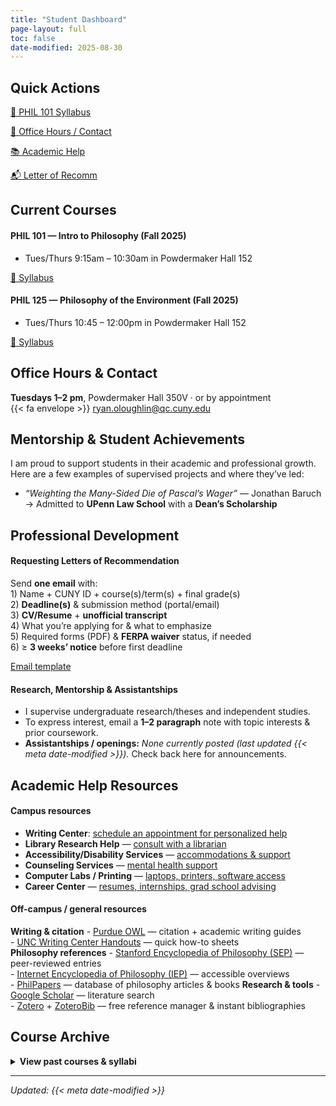 ```yaml
---
title: "Student Dashboard"
page-layout: full
toc: false
date-modified: 2025-08-30
---
```


## Quick Actions

:::{.grid .gap-3}
::: {.g-col-12 .g-col-md-3}
[📄 PHIL 101 Syllabus](files/syllabi/phil101-fa25.pdf){.btn .btn-primary .w-100}
:::
::: {.g-col-12 .g-col-md-3}
[🏢 Office Hours / Contact](teaching-students.qmd#office-hours--contact){.btn .btn-outline-primary .w-100}
:::
::: {.g-col-12 .g-col-md-3}
[📚 Academic Help ](teaching-students.qmd#academic-help-resources){.btn .btn-outline-secondary .w-100}
:::
::: {.g-col-12 .g-col-md-3}
[📬 Letter of Recomm ](teaching-students.qmd#requesting-letters-of-recommendation){.btn .btn-outline-secondary .w-100}
:::
:::

## Current Courses

:::{.grid .gap-3}
::: {.g-col-12 .g-col-md-6}
::: {.section-card}
#### PHIL 101 — Intro to Philosophy (Fall 2025){.text-truncate .d-block .w-100}

-  Tues/Thurs 9:15am – 10:30am in Powdermaker Hall 152 

[📄 Syllabus](files/syllabi/phil101-fa25.pdf){.btn .btn-outline-primary .w-50 }
:::
:::

::: {.g-col-12 .g-col-md-6}
::: {.section-card}
#### PHIL 125 — Philosophy of the Environment (Fall 2025){.text-truncate .d-block .w-100}

-  Tues/Thurs 10:45 – 12:00pm in Powdermaker Hall 152  

[📄 Syllabus](files/syllabi/phil125-fa25.pdf){.btn .btn-outline-primary .w-50}
:::
:::
:::

## Office Hours & Contact

::: {.section-card}
**Tuesdays 1–2 pm**, Powdermaker Hall 350V · or by appointment  
{{< fa envelope >}} [ryan.oloughlin@qc.cuny.edu](mailto:ryan.oloughlin@qc.cuny.edu)
:::

## Mentorship & Student Achievements

I am proud to support students in their academic and professional growth. Here are a few examples of supervised projects and where they’ve led:

- *“Weighting the Many-Sided Die of Pascal's Wager”* — Jonathan Baruch  
  → Admitted to **UPenn Law School** with a **Dean's Scholarship**


## Professional Development {#professional-development}

:::{.grid .gap-3}
::: {.g-col-12 .g-col-lg-6}
::: {.section-card}
#### Requesting Letters of Recommendation
Send **one email** with:  
1) Name + CUNY ID + course(s)/term(s) + final grade(s)  
2) **Deadline(s)** & submission method (portal/email)  
3) **CV/Resume** + **unofficial transcript**  
4) What you’re applying for & what to emphasize  
5) Required forms (PDF) & **FERPA waiver** status, if needed  
6) ≥ **3 weeks’ notice** before first deadline

:::{.mt-2}
[Email template](mailto:ryan.oloughlin@qc.cuny.edu?subject=Letter%20Request%3A%20%5BYour%20Name%5D%20%E2%80%94%20Deadline%20YYYY-MM-DD&body=Dear%20Prof.%20O%E2%80%99Loughlin%2C%0A%0AI%27m%20requesting%20a%20letter%20of%20recommendation%20for%20%5Bprogram%2Fjob%5D.%20Details%20below%3A%0A%0A%E2%80%A2%20Name%20%2F%20CUNY%20ID%3A%20%0A%E2%80%A2%20Course(s)%20with%20you%20%2B%20term(s)%20%2B%20final%20grade(s)%3A%20%0A%E2%80%A2%20Deadline(s)%20%26%20submission%20method(s)%3A%20%0A%E2%80%A2%20Why%20I%E2%80%99m%20applying%20%26%20what%20to%20emphasize%3A%20%0A%E2%80%A2%20Attachments%3A%20CV%2C%20unofficial%20transcript%2C%20forms%20(PDF)%0A%E2%80%A2%20FERPA%20waiver%3A%20Yes%2FNo%0A%0AThank%20you!%0A){.btn .btn-outline-primary}
:::
:::
:::

::: {.g-col-12 .g-col-lg-6}
::: {.section-card}
#### Research, Mentorship & Assistantships 
- I supervise undergraduate research/theses and independent studies.  
- To express interest, email a **1–2 paragraph** note with topic interests & prior coursework.  
- **Assistantships / openings:** *None currently posted (last updated {{< meta date-modified >}}).* Check back here for announcements.
:::
:::
:::

## Academic Help Resources {#academic-help}
:::{.grid .gap-3}
::: {.g-col-12 .g-col-lg-6}
::: {.section-card}
#### Campus resources 
- **Writing Center**: [schedule an appointment for personalized help](https://www.qc.cuny.edu/academics/wc/)
- **Library Research Help** — [consult with a librarian](https://www.qc.cuny.edu/library/research/)  
- **Accessibility/Disability Services** — [accommodations & support](https://www.qc.cuny.edu/sp/)
- **Counseling Services** — [mental health support](https://www.qc.cuny.edu/cs/)  
- **Computer Labs / Printing** — [laptops, printers, software access](https://www.qc.cuny.edu/its/computer-labs/)
- **Career Center** — [resumes, internships, grad school advising](https://www.qc.cuny.edu/academics/cei/)
::: 
:::
::: {.g-col-12 .g-col-lg-6} 
::: {.section-card}
#### Off-campus / general resources

**Writing & citation**
- [Purdue OWL](https://owl.purdue.edu/) — citation + academic writing guides  
- [UNC Writing Center Handouts](https://writingcenter.unc.edu/tips-and-tools/) — quick how-to sheets  
**Philosophy references**
- [Stanford Encyclopedia of Philosophy (SEP)](https://plato.stanford.edu/) — peer-reviewed entries  
- [Internet Encyclopedia of Philosophy (IEP)](https://iep.utm.edu/) — accessible overviews  
- [PhilPapers](https://philpapers.org/) — database of philosophy articles & books
**Research & tools**
- [Google Scholar](https://scholar.google.com/) — literature search  
- [Zotero](https://www.zotero.org/) + [ZoteroBib](https://zbib.org/) — free reference manager & instant bibliographies  
:::
:::
:::

## Course Archive

<details class="mt-2">
<summary><strong>View past courses & syllabi</strong></summary>

- **PHIL 101 — Intro to Philosophy** (SP/SU/FA 2022–2025)

</details>

---

*Updated: {{< meta date-modified >}}*
